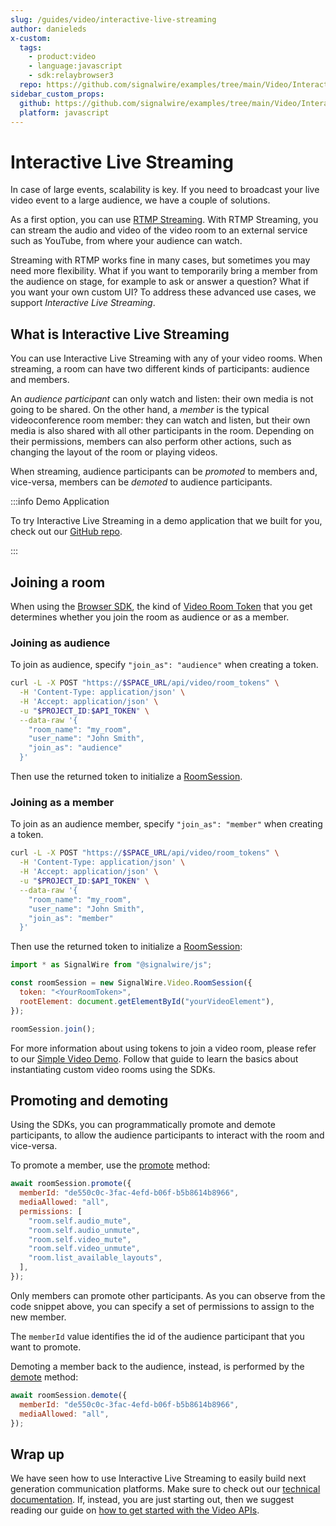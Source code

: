 ```yaml
---
slug: /guides/video/interactive-live-streaming
author: danieleds
x-custom:
  tags:
    - product:video
    - language:javascript
    - sdk:relaybrowser3
  repo: https://github.com/signalwire/examples/tree/main/Video/Interactive-Live-Streaming
sidebar_custom_props:
  github: https://github.com/signalwire/examples/tree/main/Video/Interactive-Live-Streaming
  platform: javascript
---
```


# Interactive Live Streaming

In case of large events, scalability is key. If you need to broadcast your live
video event to a large audience, we have a couple of solutions.

As a first option, you can use [RTMP Streaming](/sdks/browser-sdk/guides/video/streaming-to-youtube-and-other-platforms).
With RTMP Streaming, you can stream the audio and video of the video room to an
external service such as YouTube, from where your audience can watch.

Streaming with RTMP works fine in many cases, but sometimes you may need more
flexibility. What if you want to temporarily bring a member from the audience on
stage, for example to ask or answer a question? What if you want your own custom
UI? To address these advanced use cases, we support _Interactive Live Streaming_.

## What is Interactive Live Streaming

You can use Interactive Live Streaming with any of your video rooms. When
streaming, a room can have two different kinds of participants: audience and
members.

An _audience participant_ can only watch and listen: their own media is not
going to be shared. On the other hand, a _member_ is the typical videoconference
room member: they can watch and listen, but their own media is also shared with
all other participants in the room. Depending on their permissions, members can
also perform other actions, such as changing the layout of the room or playing
videos.

When streaming, audience participants can be _promoted_ to members and,
vice-versa, members can be _demoted_ to audience participants.

:::info Demo Application

To try Interactive Live Streaming in a demo application that we built for you,
check out our [GitHub repo](https://github.com/signalwire/examples/tree/main/Video/Interactive-Live-Streaming).

:::

## Joining a room

When using the [Browser SDK](/sdks/browser-sdk), the kind of
[Video Room Token](/rest/signalwire-rest/endpoints/video/create-room-token) that you
get determines whether you join the room as audience or as a member.

### Joining as audience

To join as audience, specify `"join_as": "audience"` when creating a token.

```bash
curl -L -X POST "https://$SPACE_URL/api/video/room_tokens" \
  -H 'Content-Type: application/json' \
  -H 'Accept: application/json' \
  -u "$PROJECT_ID:$API_TOKEN" \
  --data-raw '{
    "room_name": "my_room",
    "user_name": "John Smith",
    "join_as": "audience"
  }'
```

Then use the returned token to initialize a
[RoomSession](/sdks/browser-sdk/video/room-session).

### Joining as a member

To join as an audience member, specify `"join_as": "member"` when creating a token.

```bash
curl -L -X POST "https://$SPACE_URL/api/video/room_tokens" \
  -H 'Content-Type: application/json' \
  -H 'Accept: application/json' \
  -u "$PROJECT_ID:$API_TOKEN" \
  --data-raw '{
    "room_name": "my_room",
    "user_name": "John Smith",
    "join_as": "member"
  }'
```

Then use the returned token to initialize a
[RoomSession](/sdks/browser-sdk/video/room-session):

```js
import * as SignalWire from "@signalwire/js";

const roomSession = new SignalWire.Video.RoomSession({
  token: "<YourRoomToken>",
  rootElement: document.getElementById("yourVideoElement"),
});

roomSession.join();
```

For more information about using tokens to join a video room, please refer to
our [Simple Video Demo](/video/getting-started/simple-video-demo).
Follow that guide to learn the basics about instantiating custom video rooms
using the SDKs.

## Promoting and demoting

Using the SDKs, you can programmatically promote and demote participants,
to allow the audience participants to interact with the room and vice-versa.

To promote a member, use the
[promote](/sdks/browser-sdk/video/room-session#promote)
method:

```js
await roomSession.promote({
  memberId: "de550c0c-3fac-4efd-b06f-b5b8614b8966",
  mediaAllowed: "all",
  permissions: [
    "room.self.audio_mute",
    "room.self.audio_unmute",
    "room.self.video_mute",
    "room.self.video_unmute",
    "room.list_available_layouts",
  ],
});
```

Only members can promote other participants. As you can observe from the code
snippet above, you can specify a set of permissions to assign to the new member.

The `memberId` value identifies the id of the audience participant that you want to promote.

Demoting a member back to the audience, instead, is performed by the
[demote](/sdks/browser-sdk/video/room-session#demote)
method:

```js
await roomSession.demote({
  memberId: "de550c0c-3fac-4efd-b06f-b5b8614b8966",
  mediaAllowed: "all",
});
```

## Wrap up

We have seen how to use Interactive Live Streaming to easily build next
generation communication platforms. Make sure to check out our [technical documentation](/sdks/browser-sdk/video/room-session#promote).
If, instead, you are just starting out, then we suggest reading our guide on
[how to get started with the Video APIs](/video/getting-started/simple-video-demo).
